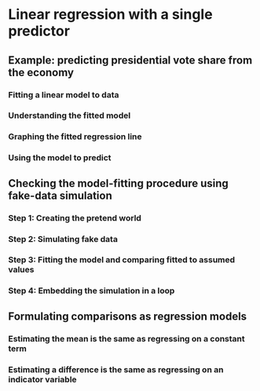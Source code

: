 # Linear regression with a single predictor

## Example: predicting presidential vote share from the economy

### Fitting a linear model to data

### Understanding the fitted model

### Graphing the fitted regression line

### Using the model to predict

## Checking the model-fitting procedure using fake-data simulation

### Step 1: Creating the pretend world

### Step 2: Simulating fake data

### Step 3: Fitting the model and comparing fitted to assumed values

### Step 4: Embedding the simulation in a loop

## Formulating comparisons as regression models

### Estimating the mean is the same as regressing on a constant term

### Estimating a difference is the same as regressing on an indicator variable

